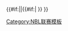 {{#if:{{{name|}}}|{{NBL club|name={{{name}}}}}|{{#if:{{{1|}}}|{{NBL club|name={{{1}}} }} }} }}<noinclude>
{{Documentation|Template:NBL club/doc}}
[[Category:NBL联赛模板]]</noinclude>